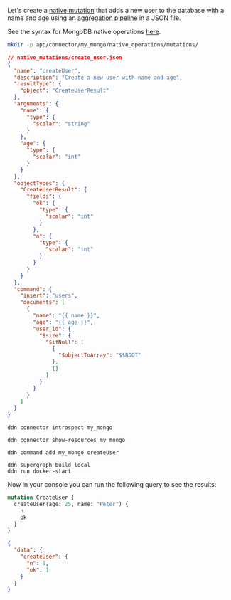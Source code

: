 Let's create a [native mutation](/reference/connectors/mongodb/native-operations/native-mutations.mdx) that adds a new
user to the database with a name and age using an
[aggregation pipeline](https://www.mongodb.com/docs/manual/core/aggregation-pipeline/) in a JSON file.

See the syntax for MongoDB native operations [here](/reference/connectors/mongodb/native-operations/syntax.mdx).

```sh title="Create a new directory to store your native mutations:"
mkdir -p app/connector/my_mongo/native_operations/mutations/
```

```json title="Create a new native mutation file in your connector's directory:"
// native_mutations/create_user.json
{
  "name": "createUser",
  "description": "Create a new user with name and age",
  "resultType": {
    "object": "CreateUserResult"
  },
  "arguments": {
    "name": {
      "type": {
        "scalar": "string"
      }
    },
    "age": {
      "type": {
        "scalar": "int"
      }
    }
  },
  "objectTypes": {
    "CreateUserResult": {
      "fields": {
        "ok": {
          "type": {
            "scalar": "int"
          }
        },
        "n": {
          "type": {
            "scalar": "int"
          }
        }
      }
    }
  },
  "command": {
    "insert": "users",
    "documents": [
      {
        "name": "{{ name }}",
        "age": "{{ age }}",
        "user_id": {
          "$size": {
            "$ifNull": [
              {
                "$objectToArray": "$$ROOT"
              },
              []
            ]
          }
        }
      }
    ]
  }
}
```

```ddn title="Introspect your MongoDB instance:"
ddn connector introspect my_mongo
```

```ddn title="Show the found resources:"
ddn connector show-resources my_mongo
```

```ddn title="Then, add your model:"
ddn command add my_mongo createUser
```

```title="Build and serve your supergraph API:"
ddn supergraph build local
ddn run docker-start
```

Now in your console you can run the following query to see the results:

```graphql title="Run the following mutation:"
mutation CreateUser {
  createUser(age: 25, name: "Peter") {
    n
    ok
  }
}
```

```json title="The response will be:"
{
  "data": {
    "createUser": {
      "n": 1,
      "ok": 1
    }
  }
}
```
